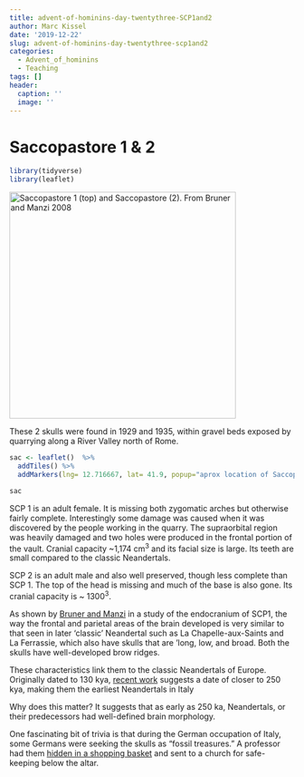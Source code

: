 ```yaml
---
title: advent-of-hominins-day-twentythree-SCP1and2
author: Marc Kissel
date: '2019-12-22'
slug: advent-of-hominins-day-twentythree-scp1and2
categories:
  - Advent_of_hominins
  - Teaching
tags: []
header:
  caption: ''
  image: ''
---
```


# Saccopastore 1 & 2

```r
library(tidyverse)
library(leaflet)
```


<img src ="/img/Saccopastore12.jpg" title = " Saccopastore 1 (top) and Saccopastore (2). From Bruner and Manzi 2008" width = "400" height  ="400">

These 2 skulls were found in 1929 and 1935, within gravel beds exposed by quarrying along a River Valley north of Rome.

```r

sac <- leaflet()  %>% 
  addTiles() %>%  
  addMarkers(lng= 12.716667, lat= 41.9, popup="aprox location of Saccopastore") %>% setView(lng= 12.716667, lat= 41.9, zoom = 2)

sac
```





SCP 1 is an adult female. It is missing both zygomatic arches but otherwise fairly complete. Interestingly some damage was caused when it was discovered by the people working in the quarry. The supraorbital region was heavily damaged and two holes were produced in the frontal portion of the vault. Cranial capacity ~1,174 cm^3^  and  its facial size is large. Its teeth are small compared to the classic Neandertals.




SCP 2 is an adult male and also well preserved, though less complete than SCP 1. The top of the head is missing and much of the base is also gone. Its cranial capacity is ~ 1300^3^. 


As shown by [Bruner and Manzi ]( https://www.ncbi.nlm.nih.gov/pubmed/18178238)  in a study of the endocranium of SCP1, the way the frontal and parietal areas of the brain developed is very similar to that seen in later ‘classic’ Neandertal such as La Chapelle-aux-Saints and La Ferrassie, which also have skulls that are ‘long, low, and broad. Both the skulls have well-developed brow ridges.


These characteristics link them to the classic Neandertals of Europe. Originally dated to 130 kya, [recent work](https://www.thelocal.it/20151104/italy-dates-its-first-neanderthal-to-250k-years-ago) suggests a date of closer to 250 kya, making them the earliest Neandertals in Italy

Why does this matter? It suggests that as early as 250 ka, Neandertals, or their predecessors  had well-defined brain morphology. 

One fascinating bit of trivia is that during the German occupation of Italy, some Germans were seeking the skulls as "fossil treasures." A professor had them [hidden in a shopping basket](http://accuca.conectia.es/111005skulls.htm) and sent to a church for safe-keeping below the altar. 

 




